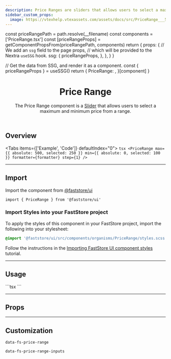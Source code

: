 ```yaml
---
description: Price Ranges are sliders that allows users to select a maximum and minimum price.
sidebar_custom_props:
  image: https://vtexhelp.vtexassets.com/assets/docs/src/PriceRange___5863b0eb4a4a8ce9a98da5c760461e61.png
---
```




  const priceRangePath = path.resolve(__filename)
  const components = ['PriceRange.tsx']
  const [priceRangeProps] = getComponentPropsFrom(priceRangePath, components)
  return {
    props: {
      // We add an `ssg` field to the page props,
      // which will be provided to the Nextra `useSSG` hook.
      ssg: {
        priceRangeProps,
      },
    },
  }
}

  // Get the data from SSG, and render it as a component.
  const { priceRangeProps } = useSSG()
  return {
    PriceRange: <PropsSection propsList={priceRangeProps} />,
  }[component]
}

<header>

# Price Range

The Price Range component is a [Slider](/components/atoms/slider) that allows users to select a maximum and minimum price from a range.

</header>

## Overview

<Tabs items={['Example', 'Code']} defaultIndex="0">
  <Tab>
    <OverviewSection>
      <PriceRangeUsage />
    </OverviewSection>
  </Tab>
  <Tab>
    ```tsx
    <PriceRange
      max={{ absolute: 500, selected: 250 }}
      min={{ absolute: 0, selected: 100 }}
      formatter={formatter}
      step={1}
    />
    ```
  </Tab>
</Tabs>

---

## Import

Import the component from [@faststore/ui](/../components)

```tsx
import { PriceRange } from '@faststore/ui'
```

### Import Styles into your FastStore project

To apply the styles of this component in your FastStore project, import the following into your stylesheet:

```scss copy
@import '@faststore/ui/src/components/organisms/PriceRange/styles.scss';
```

Follow the instructions in the [Importing FastStore UI component styles](/docs/customizing/components#importing-faststore-ui-component-styles) tutorial.

---

## Usage

<OverviewSection>
  <PriceRangeUsage />
</OverviewSection>
```tsx
<PriceRange
  max={{ absolute: 500, selected: 250 }}
  min={{ absolute: 0, selected: 100 }}
  formatter={formatter}
  step={1}
/>
```

---

## Props

<PriceRangePropsSection component="PriceRange" />

---

## Customization

`data-fs-price-range`

`data-fs-price-range-inputs`
